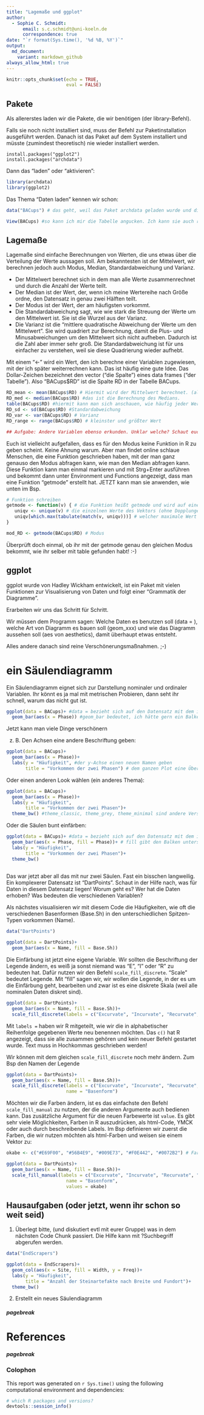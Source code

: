 ```yaml
---
title: "Lagemaße und ggplot"
author:
  - Sophie C. Schmidt:
      email: s.c.schmidt@uni-koeln.de
      correspondence: true
date: "`r format(Sys.time(), '%d %B, %Y')`"
output:
  md_document:
    variant: markdown_github
always_allow_html: true
---
```



```r
knitr::opts_chunk$set(echo = TRUE,
                      eval = FALSE)
```


## Pakete
Als allererstes laden wir die Pakete, die wir benötigen (der library-Befehl).

Falls sie noch nicht installiert sind, muss der Befehl zur Paketinstallation ausgeführt werden. Danach ist das Paket auf dem System installiert und müsste (zumindest theoretisch) nie wieder installiert werden.

```
install.packages("ggplot2")
install.packages("archdata")
```
Dann das "laden" oder "aktivieren":
```r
library(archdata) 
library(ggplot2) 
```

Das Thema "Daten laden" kennen wir schon:

```r
data("BACups") # das geht, weil das Paket archdata geladen wurde und die Daten dort vorliegen

View(BACups) #so kann ich mir die Tabelle angucken. Ich kann sie auch rechts unter dem Environments-Tab und "Data" anklicken
```


## Lagemaße

Lagemaße sind einfache Berechnungen von Werten, die uns etwas über die Verteilung der Werte aussagen soll. Am bekanntesten ist der Mittelwert, wir berechnen jedoch auch Modus, Median, Standardabweichung und Varianz.

- Der Mittelwert berechnet sich in dem man alle Werte zusammenrechnet und durch die Anzahl der Werte teilt.
- Der Median ist der Wert, der, wenn ich meine Wertereihe nach Größe ordne, den Datensatz in genau zwei Hälften teilt.
- Der Modus ist der Wert, der am häufigsten vorkommt.
- Die Standardabweichung sagt, wie wie stark die Streuung der Werte um den Mittelwert ist. Sie ist die Wurzel aus der Varianz.
- Die Varianz ist die "mittlere quadratische Abweichung der Werte um den Mittelwert". Sie wird quadriert zur Berechnung, damit die Plus- und Minusabweichungen um den Mittelwert sich nicht aufheben. Dadurch ist die Zahl aber immer sehr groß. Die Standardabweichung ist für uns einfacher zu verstehen, weil sie diese Quadrierung wieder aufhebt.


Mit einem "<-" wird ein Wert, den ich berechne einer Variablen zugewiesen, mit der ich später weiterrechnen kann. Das ist häufig eine gute Idee. Das Dollar-Zeichen bezeichnet den vector ("die Spalte") eines data frames ("der Tabelle"). Also "BACups$RD" ist die Spalte RD in der Tabelle BACups. 

```r

RD_mean <- mean(BACups$RD) # Hiermit wird der Mittelwert berechnet. (alle Werte zusammengerechnet / Anzahl der Werte)
RD_med <- median(BACups$RD) #das ist die Berechnung des Medians. 
table(BACups$RD) #hiermit kann man sich anschauen, wie häufig jeder Wert vorkommt (was der Modus ist)
RD_sd <- sd(BACups$RD) #Standardabweichung
RD_var <- var(BACups$RD) # Varianz
RD_range <- range(BACups$RD) # kleinster und größter Wert

## Aufgabe: Andere Variablen ebenso erkunden. Unklar welche? Schaut euch die Tabelle BACups mit View() an und entscheidet, welche sich eignen würden. 
```


Euch ist vielleicht aufgefallen, dass es für den Modus keine Funktion in R zu geben scheint. Keine Ahnung warum. Aber man findet online schlaue Menschen, die eine Funktion geschrieben haben, mit der man ganz genauso den Modus abfragen kann, wie man den Median abfragen kann. Diese Funktion kann man einmal markieren und mit Strg+Enter ausführen und bekommt dann unter Environment und Functions angezeigt, dass man eine Funktion "getmode" erstellt hat. JETZT kann man sie anwenden, wie unten im Bsp.

```r

# Funktion schreiben
getmode <- function(v) { # die Funktion heißt getmode und wird auf einen Vektor v angewendet
   uniqv <- unique(v) # die einzelnen Werte des Vektors (ohne Dopplungen) werden in einem Vektor uniqv gesammelt 
   uniqv[which.max(tabulate(match(v, uniqv)))] # welcher maximale Wert entsteht, wenn ich zähle, wie häufig die Werte von uniqv in v vorkommen (das ist der Modus)
}

mod_RD <- getmode(BACups$RD) # Modus 

```

Überprüft doch einmal, ob ihr mit der getmode genau den gleichen Modus bekommt, wie ihr selber mit table gefunden habt! :-)


## ggplot
 
ggplot wurde von Hadley Wickham entwickelt, ist ein Paket mit vielen Funktionen zur Visualisierung von Daten und folgt einer "Grammatik der Diagramme".

Erarbeiten wir uns das Schritt für Schritt.

Wir müssen dem Programm sagen: Welche Daten es benutzen soll (data = ), welche Art von Diagramm es bauen soll (geom_xxx) und wie das Diagramm aussehen soll (aes von aesthetics), damit überhaupt etwas entsteht.

Alles andere danach sind reine Verschönerungsmaßnahmen. ;-)


# ein Säulendiagramm
Ein Säulendiagramm eignet sich zur Darstellung nominaler und ordinaler Variablen. Ihr könnt es ja mal mit metrischen Probieren, dann seht ihr schnell, warum das nicht gut ist.

```r
ggplot(data = BACups)+ #data = bezieht sich auf den Datensatz mit dem ich arbeite, meist ein dataframe
  geom_bar(aes(x = Phase)) #geom_bar bedeutet, ich hätte gern ein Balkendiagramm, aesthetic: ich will, dass auf der X-Achse die Phasen abgetragen werden
```

Jetzt kann man viele Dinge verschönern

z. B. Den Achsen eine andere Beschriftung geben:
```r
ggplot(data = BACups)+ 
  geom_bar(aes(x = Phase))+
  labs(y = "Häufigkeit", #der y-Achse einen neuen Namen geben
       title = "Vorkommen der zwei Phasen") # dem ganzen Plot eine Überschrift geben
```

Oder einen anderen Look wählen (ein anderes Thema):

```r
ggplot(data = BACups)+ 
  geom_bar(aes(x = Phase))+ 
  labs(y = "Häufigkeit",
       title = "Vorkommen der zwei Phasen")+
  theme_bw() #theme_classic, theme_grey, theme_minimal sind andere Versionen. Probiert sie aus!
```


Oder die Säulen bunt einfärben:

```r
ggplot(data = BACups)+ #data = bezieht sich auf den Datensatz mit dem ich arbeite, meist ein dataframe
  geom_bar(aes(x = Phase, fill = Phase))+ # fill gibt den Balken unterschiedliche Farben, je nach den Angaben in der Spalte Phase
  labs(y = "Häufigkeit",
       title = "Vorkommen der zwei Phasen")+
  theme_bw() 
  
```

Das war jetzt aber all das mit nur zwei Säulen. Fast ein bisschen langweilig. Ein komplexerer Datensatz ist "DartPoints". Schaut in der Hilfe nach, was für Daten in diesem Datensatz liegen! Worum geht es? Wer hat die Daten erhoben? Was bedeuten die verschiedenen Variablen? 



Als nächstes visualisieren wir mit diesem Code die Häufigkeiten, wie oft die verschiedenen Basenformen (Base.Sh) in den unterschiedlichen Spitzen-Typen vorkommen (Name).

```r

data("DartPoints")

ggplot(data = DartPoints)+
  geom_bar(aes(x = Name, fill = Base.Sh))

```

Die Einfärbung ist jetzt eine eigene Variable. Wir sollten die Beschriftung der Legende ändern, es weiß ja sonst niemand was "E", "I" oder "R" zu bedeuten hat. Dafür nutzen wir den Befehl `scale_fill_discrete`. "Scale" bedeutet Legende. Mit "fill" sagen wir, wir wollen die Legende, in der es um die Einfärbung geht, bearbeiten und zwar ist es eine diskrete Skala (weil alle nominalen Daten diskret sind). 

```r
ggplot(data = DartPoints)+
  geom_bar(aes(x = Name, fill = Base.Sh))+
  scale_fill_discrete(labels = c("Excurvate", "Incurvate", "Recurvate", "Straight", "not given") )
```

Mit `labels = ` haben wir R mitgeteilt, wie wir die in alphabetischer Reihenfolge gegebenen Werte neu benennen möchten. Das `c()` hat R angezeigt, dass sie alle zusammen gehören und kein neuer Befehl gestartet wurde. Text muss in Hochkommas geschrieben werden!

Wir können mit dem gleichen `scale_fill_discrete` noch mehr ändern. Zum Bsp den Namen der Legende

```r

ggplot(data = DartPoints)+
  geom_bar(aes(x = Name, fill = Base.Sh))+
  scale_fill_discrete(labels = c("Excurvate", "Incurvate", "Recurvate", "Straight", "not given"),
                      name = "Basenform")
```




Möchten wir die Farben ändern, ist es das einfachste den Befehl `scale_fill_manual` zu nutzen, der die anderen Argumente auch bedienen kann. Das zusätzliche Argument für die neuen Farbewerte ist `value`. Es gibt sehr viele Möglichkeiten, Farben in R auszudrücken, als html-Code, YMCK oder auch durch beschreibende Labels. Im Bsp definieren wir zuerst die Farben, die wir nutzen möchten als html-Farben und weisen sie einem Vektor zu:

```r
okabe <- c("#E69F00", "#56B4E9", "#009E73", "#F0E442", "#0072B2") # Farbenblindengerechte Farben
```


```r

ggplot(data = DartPoints)+
  geom_bar(aes(x = Name, fill = Base.Sh))+
  scale_fill_manual(labels = c("Excurvate", "Incurvate", "Recurvate", "Straight", "not given"),
                      name = "Basenform",
                      values = okabe)
```

## Hausaufgaben (oder jetzt, wenn ihr schon so weit seid)

1. Überlegt bitte, (und diskutiert evtl mit eurer Gruppe) was in dem nächsten Code Chunk passiert. Die Hilfe kann mit ?Suchbegriff abgerufen werden.

```r
data("EndScrapers")

ggplot(data = EndScrapers)+
  geom_col(aes(x = Site, fill = Width, y = Freq))+ 
  labs(y = "Häufigkeit",
       title = "Anzahl der Steinartefakte nach Breite und Fundort")+
  theme_bw() 

```


2. Erstellt ein neues Säulendiagramm




<!-- The following line inserts a page break when the output is MS Word. For page breaks in PDF, use \newpage on its own line.  -->
##### pagebreak

# References 
<!-- The following line ensures the references appear here for the MS Word or HTML output files, rather than right at the end of the document (this will not work for PDF files):  -->
<div id="refs"></div>

##### pagebreak

### Colophon

This report was generated on `r Sys.time()` using the following computational environment and dependencies: 

```r
# which R packages and versions?
devtools::session_info()
```

